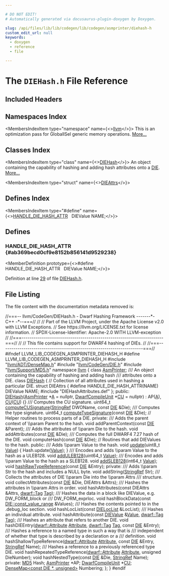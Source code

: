 ```yaml
---

# DO NOT EDIT!
# Automatically generated via docusaurus-plugin-doxygen by Doxygen.

slug: /api/files/lib/lib/codegen/lib/codegen/asmprinter/diehash-h
custom_edit_url: null
keywords:
  - doxygen
  - reference
  - file

---
```





# The `DIEHash.h` File Reference

<DoxygenPage pluginConfig={pluginConfig}>



## Included Headers

<IncludesList>
<IncludesListItem
  filePath="llvm/ADT/DenseMap.h"
  permalink="/docs/api/files/include/include/llvm/include/llvm/adt/densemap-h"
  isLocal="true" />
<IncludesListItem
  filePath="llvm/CodeGen/DIE.h"
  permalink="/docs/api/files/include/include/llvm/include/llvm/codegen/die-h"
  isLocal="true" />
<IncludesListItem
  filePath="llvm/Support/MD5.h"
  permalink="/docs/api/files/include/include/llvm/include/llvm/support/md5-h"
  isLocal="true" />
<IncludesListItem
  filePath="DIEHashAttributes.def"
  permalink=""
  isLocal="true" />
</IncludesList>

## Namespaces Index

<MembersIndex>

<MembersIndexItem
  type="namespace"
  name={<><a href="/docs/api/namespaces/llvm">llvm</a></>}>
This is an optimization pass for GlobalISel generic memory operations. <a href="/docs/api/namespaces/llvm/#details">More...</a>
</MembersIndexItem>

</MembersIndex>

## Classes Index

<MembersIndex>

<MembersIndexItem
  type="class"
  name={<><a href="/docs/api/classes/llvm/diehash">DIEHash</a></>}>
An object containing the capability of hashing and adding hash attributes onto a <a href="/docs/api/classes/llvm/die">DIE</a>. <a href="/docs/api/classes/llvm/diehash/#details">More...</a>
</MembersIndexItem>

<MembersIndexItem
  type="struct"
  name={<><a href="/docs/api/structs/llvm/diehash/dieattrs">DIEAttrs</a></>}>
</MembersIndexItem>

</MembersIndex>

## Defines Index

<MembersIndex>

<MembersIndexItem
  type="#define"
  name={<><a href="#ab369becd0cf9e8152b856141d9529238">HANDLE&#95;DIE&#95;HASH&#95;ATTR</a>&nbsp;&nbsp;&nbsp;DIEValue NAME;</>}>
</MembersIndexItem>

</MembersIndex>


<SectionDefinition>

## Defines

### HANDLE&#95;DIE&#95;HASH&#95;ATTR {#ab369becd0cf9e8152b856141d9529238}

<MemberDefinition
  prototype={<>#define HANDLE&#95;DIE&#95;HASH&#95;ATTR&nbsp;&nbsp;&nbsp;DIEValue NAME;</>}>

Definition at line <a href="#l00029">29</a> of file <a href="/docs/api/files/lib/lib/codegen/lib/codegen/asmprinter/diehash-h">DIEHash.h</a>.
</MemberDefinition>

</SectionDefinition>

## File Listing

The file content with the documentation metadata removed is:

<ProgramListing>

<Link id="l00001" /><CodeLine lineNumber="1"><span class="doxyHighlightComment">//===-- llvm/CodeGen/DIEHash.h - Dwarf Hashing Framework -------&#42;- C++ -&#42;--===//</span></CodeLine>
<Link id="l00002" /><CodeLine lineNumber="2"><span class="doxyHighlightComment">//</span></CodeLine>
<Link id="l00003" /><CodeLine lineNumber="3"><span class="doxyHighlightComment">// Part of the LLVM Project, under the Apache License v2.0 with LLVM Exceptions.</span></CodeLine>
<Link id="l00004" /><CodeLine lineNumber="4"><span class="doxyHighlightComment">// See https://llvm.org/LICENSE.txt for license information.</span></CodeLine>
<Link id="l00005" /><CodeLine lineNumber="5"><span class="doxyHighlightComment">// SPDX-License-Identifier: Apache-2.0 WITH LLVM-exception</span></CodeLine>
<Link id="l00006" /><CodeLine lineNumber="6"><span class="doxyHighlightComment">//</span></CodeLine>
<Link id="l00007" /><CodeLine lineNumber="7"><span class="doxyHighlightComment">//===----------------------------------------------------------------------===//</span></CodeLine>
<Link id="l00008" /><CodeLine lineNumber="8"><span class="doxyHighlightComment">//</span></CodeLine>
<Link id="l00009" /><CodeLine lineNumber="9"><span class="doxyHighlightComment">// This file contains support for DWARF4 hashing of DIEs.</span></CodeLine>
<Link id="l00010" /><CodeLine lineNumber="10"><span class="doxyHighlightComment">//</span></CodeLine>
<Link id="l00011" /><CodeLine lineNumber="11"><span class="doxyHighlightComment">//===----------------------------------------------------------------------===//</span></CodeLine>
<Link id="l00012" /><CodeLine lineNumber="12"></CodeLine>
<Link id="l00013" /><CodeLine lineNumber="13"><span class="doxyHighlightPreprocessor">#ifndef LLVM&#95;LIB&#95;CODEGEN&#95;ASMPRINTER&#95;DIEHASH&#95;H</span></CodeLine>
<Link id="l00014" /><CodeLine lineNumber="14"><span class="doxyHighlightPreprocessor">#define LLVM&#95;LIB&#95;CODEGEN&#95;ASMPRINTER&#95;DIEHASH&#95;H</span></CodeLine>
<Link id="l00015" /><CodeLine lineNumber="15"></CodeLine>
<Link id="l00016" /><CodeLine lineNumber="16"><span class="doxyHighlightPreprocessor">#include &quot;<a href="/docs/api/files/include/include/llvm/include/llvm/adt/densemap-h">llvm/ADT/DenseMap.h</a>&quot;</span></CodeLine>
<Link id="l00017" /><CodeLine lineNumber="17"><span class="doxyHighlightPreprocessor">#include &quot;<a href="/docs/api/files/include/include/llvm/include/llvm/codegen/die-h">llvm/CodeGen/DIE.h</a>&quot;</span></CodeLine>
<Link id="l00018" /><CodeLine lineNumber="18"><span class="doxyHighlightPreprocessor">#include &quot;<a href="/docs/api/files/include/include/llvm/include/llvm/support/md5-h">llvm/Support/MD5.h</a>&quot;</span></CodeLine>
<Link id="l00019" /><CodeLine lineNumber="19"></CodeLine>
<Link id="l00020" /><CodeLine lineNumber="20"><span class="doxyHighlightKeyword">namespace </span><span class="doxyHighlight"><a href="/docs/api/namespaces/llvm">llvm</a> &#123;</span></CodeLine>
<Link id="l00021" /><CodeLine lineNumber="21"></CodeLine>
<Link id="l00022" /><CodeLine lineNumber="22"><span class="doxyHighlightKeyword">class </span><span class="doxyHighlight"><a href="/docs/api/classes/llvm/asmprinter">AsmPrinter</a>;</span></CodeLine>
<Link id="l00023" /><CodeLine lineNumber="23"></CodeLine>
<Link id="l00024" /><CodeLine lineNumber="24"><span class="doxyHighlightComment">/// An object containing the capability of hashing and adding hash</span></CodeLine>
<Link id="l00025" /><CodeLine lineNumber="25"><span class="doxyHighlightComment">/// attributes onto a DIE.</span></CodeLine>
<Link id="l00026" /><CodeLine lineNumber="26" lineLink="/docs/api/classes/llvm/diehash"><span class="doxyHighlightKeyword">class </span><span class="doxyHighlight"><a href="/docs/api/classes/llvm/diehash/#aa797ce3f0976b5b2c84aa243f358eb0a">DIEHash</a> &#123;</span></CodeLine>
<Link id="l00027" /><CodeLine lineNumber="27"><span class="doxyHighlight">  </span><span class="doxyHighlightComment">// Collection of all attributes used in hashing a particular DIE.</span></CodeLine>
<Link id="l00028" /><CodeLine lineNumber="28"><span class="doxyHighlight">  </span><span class="doxyHighlightKeyword">struct </span><span class="doxyHighlight">DIEAttrs &#123;</span></CodeLine>
<Link id="l00029" /><CodeLine lineNumber="29" lineLink="#ab369becd0cf9e8152b856141d9529238"><span class="doxyHighlightPreprocessor">#define HANDLE&#95;DIE&#95;HASH&#95;ATTR(NAME) DIEValue NAME;</span></CodeLine>
<Link id="l00030" /><CodeLine lineNumber="30"><span class="doxyHighlightPreprocessor">#include &quot;DIEHashAttributes.def&quot;</span></CodeLine>
<Link id="l00031" /><CodeLine lineNumber="31"><span class="doxyHighlight">  &#125;;</span></CodeLine>
<Link id="l00032" /><CodeLine lineNumber="32"></CodeLine>
<Link id="l00033" /><CodeLine lineNumber="33"><span class="doxyHighlightKeyword">public</span><span class="doxyHighlight">:</span></CodeLine>
<Link id="l00034" /><CodeLine lineNumber="34" lineLink="/docs/api/classes/llvm/diehash/#aa797ce3f0976b5b2c84aa243f358eb0a"><span class="doxyHighlight">  <a href="/docs/api/classes/llvm/diehash/#aa797ce3f0976b5b2c84aa243f358eb0a">DIEHash</a>(<a href="/docs/api/classes/llvm/asmprinter">AsmPrinter</a> &#42;<a href="/docs/api/files/lib/lib/ir/builtingcs-cpp/#a2e38c85003a042421cde1647632d0b72">A</a> = </span><span class="doxyHighlightKeyword">nullptr</span><span class="doxyHighlight">, <a href="/docs/api/classes/llvm/dwarfcompileunit-2">DwarfCompileUnit</a> &#42;<a href="/docs/api/namespaces/cu">CU</a> = </span><span class="doxyHighlightKeyword">nullptr</span><span class="doxyHighlight">)</span></CodeLine>
<Link id="l00035" /><CodeLine lineNumber="35"><span class="doxyHighlight">      : AP(<a href="/docs/api/files/lib/lib/ir/builtingcs-cpp/#a2e38c85003a042421cde1647632d0b72">A</a>), <a href="/docs/api/namespaces/cu">CU</a>(<a href="/docs/api/namespaces/cu">CU</a>) &#123;&#125;</span></CodeLine>
<Link id="l00036" /><CodeLine lineNumber="36"></CodeLine>
<Link id="l00037" /><CodeLine lineNumber="37"><span class="doxyHighlightComment">  /// Computes the CU signature.</span></CodeLine>
<Link id="l00038" /><CodeLine lineNumber="38"><span class="doxyHighlight">  uint64&#95;t <a href="/docs/api/classes/llvm/diehash/#ad27bf36fbf19cdf6d2e5a9dfeebaf260">computeCUSignature</a>(<a href="/docs/api/classes/llvm/stringref">StringRef</a> DWOName, </span><span class="doxyHighlightKeyword">const</span><span class="doxyHighlight"> <a href="/docs/api/classes/llvm/die">DIE</a> &amp;Die);</span></CodeLine>
<Link id="l00039" /><CodeLine lineNumber="39"></CodeLine>
<Link id="l00040" /><CodeLine lineNumber="40"><span class="doxyHighlightComment">  /// Computes the type signature.</span></CodeLine>
<Link id="l00041" /><CodeLine lineNumber="41"><span class="doxyHighlight">  uint64&#95;t <a href="/docs/api/classes/llvm/diehash/#a22e2fce16609b6482e290f3f24172f85">computeTypeSignature</a>(</span><span class="doxyHighlightKeyword">const</span><span class="doxyHighlight"> <a href="/docs/api/classes/llvm/die">DIE</a> &amp;Die);</span></CodeLine>
<Link id="l00042" /><CodeLine lineNumber="42"></CodeLine>
<Link id="l00043" /><CodeLine lineNumber="43"><span class="doxyHighlight">  </span><span class="doxyHighlightComment">// Helper routines to process parts of a DIE.</span></CodeLine>
<Link id="l00044" /><CodeLine lineNumber="44"><span class="doxyHighlightKeyword">private</span><span class="doxyHighlight">:</span></CodeLine>
<Link id="l00045" /><CodeLine lineNumber="45"><span class="doxyHighlightComment">  /// Adds the parent context of \\param Parent to the hash.</span></CodeLine>
<Link id="l00046" /><CodeLine lineNumber="46"><span class="doxyHighlight">  </span><span class="doxyHighlightKeywordType">void</span><span class="doxyHighlight"> addParentContext(</span><span class="doxyHighlightKeyword">const</span><span class="doxyHighlight"> <a href="/docs/api/classes/llvm/die">DIE</a> &amp;Parent);</span></CodeLine>
<Link id="l00047" /><CodeLine lineNumber="47"></CodeLine>
<Link id="l00048" /><CodeLine lineNumber="48"><span class="doxyHighlightComment">  /// Adds the attributes of \\param Die to the hash.</span></CodeLine>
<Link id="l00049" /><CodeLine lineNumber="49"><span class="doxyHighlight">  </span><span class="doxyHighlightKeywordType">void</span><span class="doxyHighlight"> addAttributes(</span><span class="doxyHighlightKeyword">const</span><span class="doxyHighlight"> <a href="/docs/api/classes/llvm/die">DIE</a> &amp;Die);</span></CodeLine>
<Link id="l00050" /><CodeLine lineNumber="50"></CodeLine>
<Link id="l00051" /><CodeLine lineNumber="51"><span class="doxyHighlightComment">  /// Computes the full DWARF4 7.27 hash of the DIE.</span></CodeLine>
<Link id="l00052" /><CodeLine lineNumber="52"><span class="doxyHighlight">  </span><span class="doxyHighlightKeywordType">void</span><span class="doxyHighlight"> computeHash(</span><span class="doxyHighlightKeyword">const</span><span class="doxyHighlight"> <a href="/docs/api/classes/llvm/die">DIE</a> &amp;Die);</span></CodeLine>
<Link id="l00053" /><CodeLine lineNumber="53"></CodeLine>
<Link id="l00054" /><CodeLine lineNumber="54"><span class="doxyHighlight">  </span><span class="doxyHighlightComment">// Routines that add DIEValues to the hash.</span></CodeLine>
<Link id="l00055" /><CodeLine lineNumber="55"><span class="doxyHighlightKeyword">public</span><span class="doxyHighlight">:</span></CodeLine>
<Link id="l00056" /><CodeLine lineNumber="56"><span class="doxyHighlightComment">  /// Adds \\param Value to the hash.</span></CodeLine>
<Link id="l00057" /><CodeLine lineNumber="57" lineLink="/docs/api/classes/llvm/diehash/#a063be6e165f8e65e7de310de0ce3c220"><span class="doxyHighlight">  </span><span class="doxyHighlightKeywordType">void</span><span class="doxyHighlight"> <a href="/docs/api/classes/llvm/diehash/#a063be6e165f8e65e7de310de0ce3c220">update</a>(uint8&#95;t <a href="/docs/api/classes/llvm/value">Value</a>) &#123; Hash.update(<a href="/docs/api/classes/llvm/value">Value</a>); &#125;</span></CodeLine>
<Link id="l00058" /><CodeLine lineNumber="58"></CodeLine>
<Link id="l00059" /><CodeLine lineNumber="59"><span class="doxyHighlightComment">  /// Encodes and adds \\param Value to the hash as a ULEB128.</span></CodeLine>
<Link id="l00060" /><CodeLine lineNumber="60"><span class="doxyHighlight">  </span><span class="doxyHighlightKeywordType">void</span><span class="doxyHighlight"> <a href="/docs/api/classes/llvm/diehash/#ade85a09627dcb50ba5fb50f6229fbae1">addULEB128</a>(uint64&#95;t <a href="/docs/api/classes/llvm/value">Value</a>);</span></CodeLine>
<Link id="l00061" /><CodeLine lineNumber="61"></CodeLine>
<Link id="l00062" /><CodeLine lineNumber="62"><span class="doxyHighlightComment">  /// Encodes and adds \\param Value to the hash as a SLEB128.</span></CodeLine>
<Link id="l00063" /><CodeLine lineNumber="63"><span class="doxyHighlight">  </span><span class="doxyHighlightKeywordType">void</span><span class="doxyHighlight"> <a href="/docs/api/classes/llvm/diehash/#ab458e091bd49a857ced20f00a83c6965">addSLEB128</a>(int64&#95;t <a href="/docs/api/classes/llvm/value">Value</a>);</span></CodeLine>
<Link id="l00064" /><CodeLine lineNumber="64"></CodeLine>
<Link id="l00065" /><CodeLine lineNumber="65"><span class="doxyHighlight">  </span><span class="doxyHighlightKeywordType">void</span><span class="doxyHighlight"> <a href="/docs/api/classes/llvm/diehash/#a14ee5d1f893f38e06003101066e6f30b">hashRawTypeReference</a>(</span><span class="doxyHighlightKeyword">const</span><span class="doxyHighlight"> <a href="/docs/api/classes/llvm/die">DIE</a> &amp;Entry);</span></CodeLine>
<Link id="l00066" /><CodeLine lineNumber="66"></CodeLine>
<Link id="l00067" /><CodeLine lineNumber="67"><span class="doxyHighlightKeyword">private</span><span class="doxyHighlight">:</span></CodeLine>
<Link id="l00068" /><CodeLine lineNumber="68"><span class="doxyHighlightComment">  /// Adds \\param Str to the hash and includes a NULL byte.</span></CodeLine>
<Link id="l00069" /><CodeLine lineNumber="69"><span class="doxyHighlight">  </span><span class="doxyHighlightKeywordType">void</span><span class="doxyHighlight"> addString(<a href="/docs/api/classes/llvm/stringref">StringRef</a> Str);</span></CodeLine>
<Link id="l00070" /><CodeLine lineNumber="70"></CodeLine>
<Link id="l00071" /><CodeLine lineNumber="71"><span class="doxyHighlightComment">  /// Collects the attributes of DIE \\param Die into the \\param Attrs</span></CodeLine>
<Link id="l00072" /><CodeLine lineNumber="72"><span class="doxyHighlightComment">  /// structure.</span></CodeLine>
<Link id="l00073" /><CodeLine lineNumber="73"><span class="doxyHighlight">  </span><span class="doxyHighlightKeywordType">void</span><span class="doxyHighlight"> collectAttributes(</span><span class="doxyHighlightKeyword">const</span><span class="doxyHighlight"> <a href="/docs/api/classes/llvm/die">DIE</a> &amp;Die, DIEAttrs &amp;Attrs);</span></CodeLine>
<Link id="l00074" /><CodeLine lineNumber="74"></CodeLine>
<Link id="l00075" /><CodeLine lineNumber="75"><span class="doxyHighlightComment">  /// Hashes the attributes in \\param Attrs in order.</span></CodeLine>
<Link id="l00076" /><CodeLine lineNumber="76"><span class="doxyHighlight">  </span><span class="doxyHighlightKeywordType">void</span><span class="doxyHighlight"> hashAttributes(</span><span class="doxyHighlightKeyword">const</span><span class="doxyHighlight"> DIEAttrs &amp;Attrs, <a href="/docs/api/namespaces/llvm/dwarf/#ac94a19fc8c57bf0350fc4e9f45897828">dwarf::Tag</a> <a href="/docs/api/namespaces/llvm/#ac226f3d2b9ca090171a8e0a8cb92c343ac101058e7ea21bbbf2a5ac893088e90b">Tag</a>);</span></CodeLine>
<Link id="l00077" /><CodeLine lineNumber="77"></CodeLine>
<Link id="l00078" /><CodeLine lineNumber="78"><span class="doxyHighlightComment">  /// Hashes the data in a block like DIEValue, e.g. DW&#95;FORM&#95;block or</span></CodeLine>
<Link id="l00079" /><CodeLine lineNumber="79"><span class="doxyHighlightComment">  /// DW&#95;FORM&#95;exprloc.</span></CodeLine>
<Link id="l00080" /><CodeLine lineNumber="80"><span class="doxyHighlight">  </span><span class="doxyHighlightKeywordType">void</span><span class="doxyHighlight"> hashBlockData(</span><span class="doxyHighlightKeyword">const</span><span class="doxyHighlight"> <a href="/docs/api/classes/llvm/dievaluelist/#af32bf2d3893fa6a50956553675758578">DIE::const&#95;value&#95;range</a> &amp;Values);</span></CodeLine>
<Link id="l00081" /><CodeLine lineNumber="81"></CodeLine>
<Link id="l00082" /><CodeLine lineNumber="82"><span class="doxyHighlightComment">  /// Hashes the contents pointed to in the .debug&#95;loc section.</span></CodeLine>
<Link id="l00083" /><CodeLine lineNumber="83"><span class="doxyHighlight">  </span><span class="doxyHighlightKeywordType">void</span><span class="doxyHighlight"> hashLocList(</span><span class="doxyHighlightKeyword">const</span><span class="doxyHighlight"> <a href="/docs/api/classes/llvm/dieloclist">DIELocList</a> &amp;LocList);</span></CodeLine>
<Link id="l00084" /><CodeLine lineNumber="84"></CodeLine>
<Link id="l00085" /><CodeLine lineNumber="85"><span class="doxyHighlightComment">  /// Hashes an individual attribute.</span></CodeLine>
<Link id="l00086" /><CodeLine lineNumber="86"><span class="doxyHighlight">  </span><span class="doxyHighlightKeywordType">void</span><span class="doxyHighlight"> hashAttribute(</span><span class="doxyHighlightKeyword">const</span><span class="doxyHighlight"> <a href="/docs/api/classes/llvm/dievalue">DIEValue</a> &amp;<a href="/docs/api/classes/llvm/value">Value</a>, <a href="/docs/api/namespaces/llvm/dwarf/#ac94a19fc8c57bf0350fc4e9f45897828">dwarf::Tag</a> <a href="/docs/api/namespaces/llvm/#ac226f3d2b9ca090171a8e0a8cb92c343ac101058e7ea21bbbf2a5ac893088e90b">Tag</a>);</span></CodeLine>
<Link id="l00087" /><CodeLine lineNumber="87"></CodeLine>
<Link id="l00088" /><CodeLine lineNumber="88"><span class="doxyHighlightComment">  /// Hashes an attribute that refers to another DIE.</span></CodeLine>
<Link id="l00089" /><CodeLine lineNumber="89"><span class="doxyHighlight">  </span><span class="doxyHighlightKeywordType">void</span><span class="doxyHighlight"> hashDIEEntry(<a href="/docs/api/namespaces/llvm/dwarf/#a1424c28b6a65587442fbd9d87726c2c7">dwarf::Attribute</a> <a href="/docs/api/classes/llvm/attribute">Attribute</a>, <a href="/docs/api/namespaces/llvm/dwarf/#ac94a19fc8c57bf0350fc4e9f45897828">dwarf::Tag</a> <a href="/docs/api/namespaces/llvm/#ac226f3d2b9ca090171a8e0a8cb92c343ac101058e7ea21bbbf2a5ac893088e90b">Tag</a>,</span></CodeLine>
<Link id="l00090" /><CodeLine lineNumber="90"><span class="doxyHighlight">                    </span><span class="doxyHighlightKeyword">const</span><span class="doxyHighlight"> <a href="/docs/api/classes/llvm/die">DIE</a> &amp;Entry);</span></CodeLine>
<Link id="l00091" /><CodeLine lineNumber="91"></CodeLine>
<Link id="l00092" /><CodeLine lineNumber="92"><span class="doxyHighlightComment">  /// Hashes a reference to a named type in such a way that is</span></CodeLine>
<Link id="l00093" /><CodeLine lineNumber="93"><span class="doxyHighlightComment">  /// independent of whether that type is described by a declaration or a</span></CodeLine>
<Link id="l00094" /><CodeLine lineNumber="94"><span class="doxyHighlightComment">  /// definition.</span></CodeLine>
<Link id="l00095" /><CodeLine lineNumber="95"><span class="doxyHighlight">  </span><span class="doxyHighlightKeywordType">void</span><span class="doxyHighlight"> hashShallowTypeReference(<a href="/docs/api/namespaces/llvm/dwarf/#a1424c28b6a65587442fbd9d87726c2c7">dwarf::Attribute</a> <a href="/docs/api/classes/llvm/attribute">Attribute</a>, </span><span class="doxyHighlightKeyword">const</span><span class="doxyHighlight"> <a href="/docs/api/classes/llvm/die">DIE</a> &amp;Entry,</span></CodeLine>
<Link id="l00096" /><CodeLine lineNumber="96"><span class="doxyHighlight">                                <a href="/docs/api/classes/llvm/stringref">StringRef</a> Name);</span></CodeLine>
<Link id="l00097" /><CodeLine lineNumber="97"></CodeLine>
<Link id="l00098" /><CodeLine lineNumber="98"><span class="doxyHighlightComment">  /// Hashes a reference to a previously referenced type DIE.</span></CodeLine>
<Link id="l00099" /><CodeLine lineNumber="99"><span class="doxyHighlight">  </span><span class="doxyHighlightKeywordType">void</span><span class="doxyHighlight"> hashRepeatedTypeReference(<a href="/docs/api/namespaces/llvm/dwarf/#a1424c28b6a65587442fbd9d87726c2c7">dwarf::Attribute</a> <a href="/docs/api/classes/llvm/attribute">Attribute</a>,</span></CodeLine>
<Link id="l00100" /><CodeLine lineNumber="100"><span class="doxyHighlight">                                 </span><span class="doxyHighlightKeywordType">unsigned</span><span class="doxyHighlight"> DieNumber);</span></CodeLine>
<Link id="l00101" /><CodeLine lineNumber="101"></CodeLine>
<Link id="l00102" /><CodeLine lineNumber="102"><span class="doxyHighlight">  </span><span class="doxyHighlightKeywordType">void</span><span class="doxyHighlight"> hashNestedType(</span><span class="doxyHighlightKeyword">const</span><span class="doxyHighlight"> <a href="/docs/api/classes/llvm/die">DIE</a> &amp;Die, <a href="/docs/api/classes/llvm/stringref">StringRef</a> Name);</span></CodeLine>
<Link id="l00103" /><CodeLine lineNumber="103"></CodeLine>
<Link id="l00104" /><CodeLine lineNumber="104"><span class="doxyHighlightKeyword">private</span><span class="doxyHighlight">:</span></CodeLine>
<Link id="l00105" /><CodeLine lineNumber="105"><span class="doxyHighlight">  <a href="/docs/api/classes/llvm/md5">MD5</a> Hash;</span></CodeLine>
<Link id="l00106" /><CodeLine lineNumber="106"><span class="doxyHighlight">  <a href="/docs/api/classes/llvm/asmprinter">AsmPrinter</a> &#42;AP;</span></CodeLine>
<Link id="l00107" /><CodeLine lineNumber="107"><span class="doxyHighlight">  <a href="/docs/api/classes/llvm/dwarfcompileunit-2">DwarfCompileUnit</a> &#42;<a href="/docs/api/namespaces/cu">CU</a>;</span></CodeLine>
<Link id="l00108" /><CodeLine lineNumber="108"><span class="doxyHighlight">  <a href="/docs/api/classes/llvm/densemap">DenseMap&lt;const DIE &#42;, unsigned&gt;</a> Numbering;</span></CodeLine>
<Link id="l00109" /><CodeLine lineNumber="109"><span class="doxyHighlight">&#125;;</span></CodeLine>
<Link id="l00110" /><CodeLine lineNumber="110"><span class="doxyHighlight">&#125;</span></CodeLine>
<Link id="l00111" /><CodeLine lineNumber="111"></CodeLine>
<Link id="l00112" /><CodeLine lineNumber="112"><span class="doxyHighlightPreprocessor">#endif</span></CodeLine>

</ProgramListing>


</DoxygenPage>
